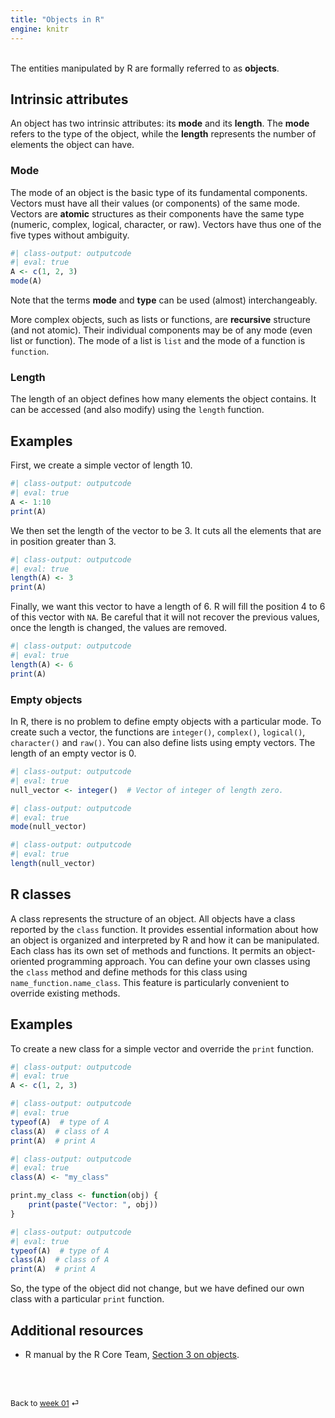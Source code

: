 ```yaml
---
title: "Objects in R"
engine: knitr
---
```


<br>
The entities manipulated by R are formally referred to as **objects**.

## Intrinsic attributes

An object has two intrinsic attributes: its **mode** and its **length**. The **mode** refers to the type of the object, while the **length** represents the number of elements the object can have.

### Mode

The mode of an object is the basic type of its fundamental components. Vectors must have all their values (or components) of the same mode. Vectors are **atomic** structures as their components have the same type (numeric, complex, logical, character, or raw). Vectors have thus one of the five types without ambiguity.

```r
#| class-output: outputcode
#| eval: true
A <- c(1, 2, 3)
mode(A)
```

::: {.callout-note appearance="simple"}
Note that the terms **mode** and **type** can be used (almost) interchangeably.
:::

More complex objects, such as lists or functions, are **recursive** structure (and not atomic). Their individual components may be of any mode (even list or function). The mode of a list is `list` and the mode of a function is `function`.

### Length

The length of an object defines how many elements the object contains. It can be accessed (and also modify) using the `length` function.

::: {.callout-note appearance="simple"}

## Examples

First, we create a simple vector of length $10$. 

```r
#| class-output: outputcode
#| eval: true
A <- 1:10
print(A)
```

We then set the length of the vector to be $3$. It cuts all the elements that are in position greater than $3$.
```r
#| class-output: outputcode
#| eval: true
length(A) <- 3
print(A)
```

Finally, we want this vector to have a length of $6$. R will fill the position $4$ to $6$ of this vector with `NA`. Be careful that it will not recover the previous values, once the length is changed, the values are removed.
```r
#| class-output: outputcode
#| eval: true
length(A) <- 6
print(A)
```

:::

### Empty objects

In R, there is no problem to define empty objects with a particular mode. To create such a vector, the functions are `integer()`, `complex()`, `logical()`, `character()` and `raw()`. You can also define lists using empty vectors. The length of an empty vector is $0$.

```r
#| class-output: outputcode
#| eval: true
null_vector <- integer()  # Vector of integer of length zero.
```

```r
#| class-output: outputcode
#| eval: true
mode(null_vector)
```

```r
#| class-output: outputcode
#| eval: true
length(null_vector)
```



## R classes

A class represents the structure of an object. All objects have a class reported by the `class` function. It provides essential information about how an object is organized and interpreted by R and how it can be manipulated. Each class has its own set of methods and functions. It permits an object-oriented programming approach. You can define your own classes using the `class` method and define methods for this class using `name_function.name_class`. This feature is particularly convenient to override existing methods.

::: {.callout-note appearance="simple"}

## Examples

To create a new class for a simple vector and override the `print` function.

```r
#| class-output: outputcode
#| eval: true
A <- c(1, 2, 3)
```

```r
#| class-output: outputcode
#| eval: true
typeof(A)  # type of A
class(A)  # class of A
print(A)  # print A
```

```r
#| class-output: outputcode
#| eval: true
class(A) <- "my_class"

print.my_class <- function(obj) {
    print(paste("Vector: ", obj))
}
```

```r
#| class-output: outputcode
#| eval: true
typeof(A)  # type of A
class(A)  # class of A
print(A)  # print A
```

So, the type of the object did not change, but we have defined our own class with a particular `print` function.

:::

## Additional resources

- R manual by the R Core Team, [Section 3 on objects](https://cran.r-project.org/doc/manuals/r-release/R-intro.html#Objects).


<br><br>

::: {style="font-size: 0.875em;"}
Back to [week 01](/weeks/week-1.qmd) ⏎
:::